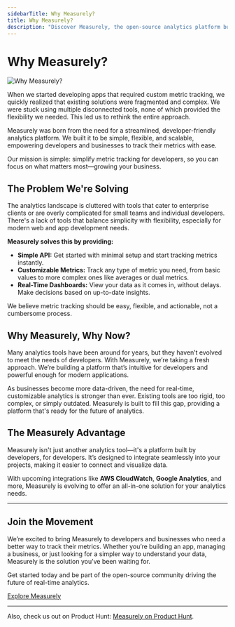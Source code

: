 ```yaml
---
sidebarTitle: Why Measurely?
title: Why Measurely?
description: "Discover Measurely, the open-source analytics platform built to streamline metric tracking and empower developers with real-time data insights."
---
```

 
# Why Measurely?

![Why Measurely?](../_covers/blog-1.png)

When we started developing apps that required custom metric tracking, we quickly realized that existing solutions were fragmented and complex. We were stuck using multiple disconnected tools, none of which provided the flexibility we needed. This led us to rethink the entire approach.

Measurely was born from the need for a streamlined, developer-friendly analytics platform. We built it to be simple, flexible, and scalable, empowering developers and businesses to track their metrics with ease.

Our mission is simple: simplify metric tracking for developers, so you can focus on what matters most—growing your business.

## The Problem We're Solving

The analytics landscape is cluttered with tools that cater to enterprise clients or are overly complicated for small teams and individual developers. There's a lack of tools that balance simplicity with flexibility, especially for modern web and app development needs.

**Measurely solves this by providing:**

- **Simple API:** Get started with minimal setup and start tracking metrics instantly.
- **Customizable Metrics:** Track any type of metric you need, from basic values to more complex ones like averages or dual metrics.
- **Real-Time Dashboards:** View your data as it comes in, without delays. Make decisions based on up-to-date insights.

We believe metric tracking should be easy, flexible, and actionable, not a cumbersome process.

## Why Measurely, Why Now?

Many analytics tools have been around for years, but they haven’t evolved to meet the needs of developers. With Measurely, we’re taking a fresh approach. We’re building a platform that’s intuitive for developers and powerful enough for modern applications.

As businesses become more data-driven, the need for real-time, customizable analytics is stronger than ever. Existing tools are too rigid, too complex, or simply outdated. Measurely is built to fill this gap, providing a platform that's ready for the future of analytics.

## The Measurely Advantage

Measurely isn't just another analytics tool—it's a platform built by developers, for developers. It’s designed to integrate seamlessly into your projects, making it easier to connect and visualize data.

With upcoming integrations like **AWS CloudWatch**, **Google Analytics**, and more, Measurely is evolving to offer an all-in-one solution for your analytics needs.

---

## Join the Movement

We’re excited to bring Measurely to developers and businesses who need a better way to track their metrics. Whether you’re building an app, managing a business, or just looking for a simpler way to understand your data, Measurely is the solution you’ve been waiting for.

Get started today and be part of the open-source community driving the future of real-time analytics.

[Explore Measurely](https://measurely.dev)

---

Also, check us out on Product Hunt: [Measurely on Product Hunt](https://www.producthunt.com/posts/measurely?embed=true&utm_source=badge-featured&utm_medium=badge&utm_souce=badge-measurely).
